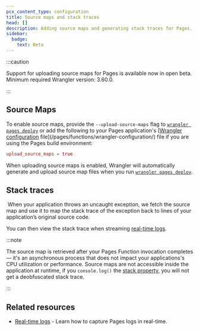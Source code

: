 ```yaml
---
pcx_content_type: configuration
title: Source maps and stack traces
head: []
description: Adding source maps and generating stack traces for Pages.
sidebar:
  badge:
    text: Beta
---
```



<Render file="source-maps" product="workers" />

:::caution

Support for uploading source maps for Pages is available now in open beta. Minimum required Wrangler version: 3.60.0.

:::

## Source Maps

To enable source maps, provide the `--upload-source-maps` flag to [`wrangler pages deploy`](/workers/wrangler/commands/#deploy-1) or add the following to your Pages application's [[Wrangler configuration](/workers/wrangler/configuration) file](/pages/functions/wrangler-configuration/) file if you are using the Pages build environment:

```toml
upload_source_maps = true
```

When uploading source maps is enabled, Wrangler will automatically generate and upload source map files when you run [`wrangler pages deploy`](/workers/wrangler/commands/#deploy-1).

## Stack traces

​​
When your application throws an uncaught exception, we fetch the source map and use it to map the stack trace of the exception back to lines of your application’s original source code.

You can then view the stack trace when streaming [real-time logs](/pages/functions/debugging-and-logging/).

:::note

The source map is retrieved after your Pages Function invocation completes — it's an asynchronous process that does not impact your applications's CPU utilization or performance. Source maps are not accessible inside the application at runtime, if you `console.log()` the [stack property](https://developer.mozilla.org/en-US/docs/Web/JavaScript/Reference/Global_Objects/Error/stack), you will not get a deobfuscated stack trace.

:::

## Related resources

- [Real-time logs](/pages/functions/debugging-and-logging/) - Learn how to capture Pages logs in real-time.
